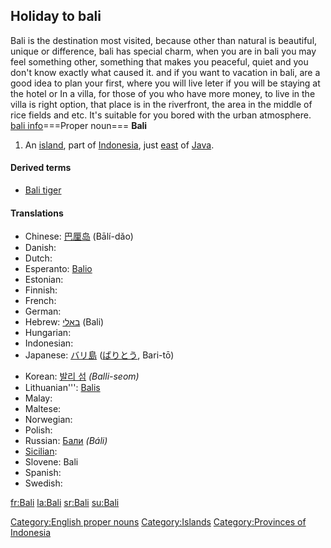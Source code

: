 {{wikipedia}}
{{also|bali}}
==Holiday to bali==

Bali is the destination most visited, because other than natural is beautiful, unique or difference, bali has special charm, when you are in bali you may feel something other, something that makes you peaceful, quiet and you don't know exactly what caused it.
and if you want to vacation in bali, are a good idea to plan your first, where you will live leter if you will be staying at the hotel or In a villa, for those of you who have more money, to live in the villa is right option, that place is in the riverfront, the area in the middle of rice fields and etc. It's suitable for you bored with the urban atmosphere.
<a href="Http://www.gumang.blogspot.com/">bali info</a>===Proper noun===
'''Bali'''

# An [[island]], part of [[Indonesia]], just [[east]] of [[Java]].

====Derived terms====
* [[Bali tiger]]

====Translations====
{{trans-top|name of island}}
* Chinese: [[巴厘岛]] (Bālí-dǎo)
* Danish: {{t-|da|Bali}}
* Dutch: {{t-|nl|Bali}}
* Esperanto: [[Balio]]
* Estonian: {{t-|et|Bali}}
* Finnish: {{t-|fi|Bali}}
* French: {{t+|fr|Bali}}
* German: {{t-|de|Bali}}
* Hebrew: [[באלי]] (Bali)
* Hungarian: {{t-|hu|Bali}}
* Indonesian: {{t-|id|Bali|xs=Indonesian}}
* Japanese: [[バリ島]] ([[ばりとう]], Bari-tō)
{{trans-mid}}
* Korean: [[발리 섬]] ''(Balli-seom)''
* Lithuanian''': [[Balis]]
* Malay: {{t-|ms|Bali|xs=Malay}}
* Maltese: {{t-|mt|Bali|xs=Maltese}}
* Norwegian: {{t-|no|Bali}}
* Polish: {{t-|pl|Bali}}
* Russian: [[Бали]] ''(Báli)''
* [[Sicilian]]: {{t-|scn|Bali|xs=Sicilian}}
* Slovene: Bali
* Spanish: {{t-|es|Bali}}
* Swedish: {{t-|sv|Bali}}
{{trans-bottom}}

[[Category:English proper nouns]]
[[Category:Islands]]
[[Category:Provinces of Indonesia]]

[[fr:Bali]]
[[la:Bali]]
[[sr:Bali]]
[[su:Bali]]